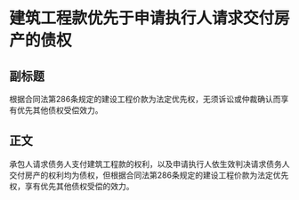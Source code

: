 # 建筑工程款优先于申请执行人请求交付房产的债权
## 副标题
根据合同法第286条规定的建设工程价款为法定优先权，无须诉讼或仲裁确认而享有优先其他债权受偿效力。
## 正文
承包人请求债务人支付建筑工程款的权利，以及申请执行人依生效判决请求债务人交付房产的权利均为债权，但根据合同法第286条规定的建设工程价款为法定优先权，享有优先其他债权受偿的效力。